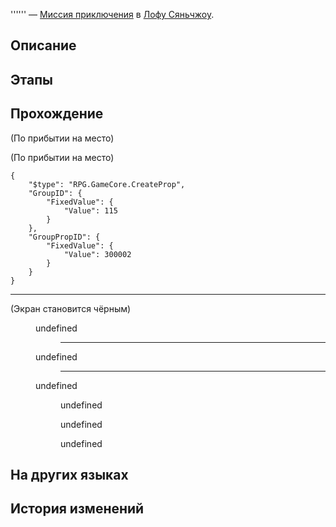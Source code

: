 {{Дополнить|Диалоги.}}
{{Миссия Инфобокс
|id              = 4040203
|Название        = 
|Изображение     = Миссия Освоения .png
|Тип             = Миссия приключения
|События         = 
|Глава           = 
|Условия         = Завершена {{cx}}<!--Hidden Mission ID 4040202-->
|Персонажи       = Обходительная робоптаха; Патрулирующий рыцарь; Первопроходец
|СтартЛокация    = Облачная переправа
|Мир             = Лофу Сяньчжоу
|Локации         = Облачная переправа
|Предыдущая      = 
|Следующая       = 
|Награды         = Журнал приключений*2; Strale*10
}}
'''''' — [[Миссия приключения]] в [[Лофу Сяньчжоу]].

==Описание==
{{Описание|<!--официальное описание из Перекрёстка судеб-->}}

==Этапы==


==Прохождение==
{{Дополнить}}

;(По прибытии на место)

;(По прибытии на место)
<!--Unknown TalkSentence: 404020301-->
<!--Unknown TalkSentence: 404020302-->
<pre>{
	"$type": "RPG.GameCore.CreateProp",
	"GroupID": {
		"FixedValue": {
			"Value": 115
		}
	},
	"GroupPropID": {
		"FixedValue": {
			"Value": 300002
		}
	}
}</pre>
----
<!--Unknown TalkSentence: 404020352-->
;(Экран становится чёрным)
<!--Unknown TalkSentence: 404020353-->
<!--Unknown TalkSentence: 404020354-->
<!--Unknown TalkSentence: 404020355-->
<!--Unknown TalkSentence: 404020356-->
<!--Unknown TalkSentence: 404020357-->
<!--Unknown TalkSentence: 404020358-->
<!--Unknown TalkSentence: 404020359-->
:{{Диалог|Стрелка}} undefined
:<!--Unknown TalkSentence: 404020361-->
::----
:<!--Unknown TalkSentence: 404020369-->
:{{Диалог|Стрелка}} undefined
:<!--Unknown TalkSentence: 404020363-->
::----
:<!--Unknown TalkSentence: 404020369-->
:{{Диалог|Стрелка}} undefined
:<!--Unknown TalkSentence: 404020365-->
::{{Диалог|Стрелка}} undefined
::{{Диалог|Стрелка}} undefined
::{{Диалог|Стрелка}} undefined
{{Диалог Конец}}

==На других языках==
{{На других языках
|en   = 
|zhs  = 
|zht  = 
|ja   = 
|ko   = 
|es   = 
|fr   = 
|ru   = 
|th   = 
|vi   = 
|de   = 
|id   = 
|pt   = 
}}

==История изменений==
{{История изменений|2.7}}
